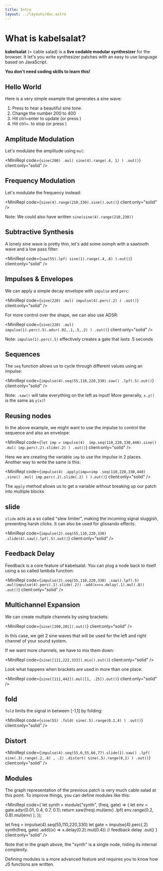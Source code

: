 ```yaml
---
title: Intro
layout: ../layouts/doc.astro
---
```



# What is kabelsalat?

**kabelsalat** (= cable salad) is a **live codable modular synthesizer** for the browser. It let's you write synthesizer patches with an easy to use language based on JavaScript.

**You don't need coding skills to learn this!**

## Hello World

Here is a very simple example that generates a sine wave:

<MiniRepl code="sine(200).out()" client:only="solid" />

<Box>

1. Press <Icon type="play" /> to hear a beautiful sine tone.
2. Change the number 200 to 400
3. Hit ctrl+enter to update (or press <Icon type="refresh" />)
4. Hit ctrl+. to stop (or press <Icon type="stop" /> )

</Box>

## Amplitude Modulation

Let's modulate the amplitude using `mul`:

<MiniRepl
  code={`sine(200)
.mul( sine(4).range(.4, 1) )
.out()`}
  client:only="solid"
/>

## Frequency Modulation

Let's modulate the frequency instead:

<MiniRepl code={`sine(4).range(210,230).sine().out()`} client:only="solid" />
<Box>

Note: We could also have written `sine(sine(4).range(210,230))`

</Box>

## Subtractive Synthesis

A lonely sine wave is pretty thin, let's add some oomph with a sawtooth wave
and a low pass filter:

<MiniRepl
  code={`saw(55).lpf( sine(1).range(.4,.8) ).out()`}
  client:only="solid"
/>

## Impulses & Envelopes

We can apply a simple decay envelope with `impulse` and `perc`:

<MiniRepl
  code={`sine(220)
.mul( impulse(4).perc(.2) )
.out()`}
  client:only="solid"
/>

For more control over the shape, we can also use ADSR:

<MiniRepl
  code={`sine(220)
.mul( impulse(1).perc(.5).adsr(.02,.1,.5,.2) )
.out()`}
  client:only="solid"
/>

<Box>
    
Note: `impulse(1).perc(.5)` effectively creates a gate that lasts .5 seconds

</Box>

## Sequences

The `seq` function allows us to cycle through different values using an
impulse:

<MiniRepl
  code={`impulse(4).seq(55,110,220,330).saw()
.lpf(.5).out()`}
  client:only="solid"
/>
<Box>

Note: `.saw()` will take everything on the left as input! More generally, `x.y()` is the same as `y(x)`!

</Box>

## Reusing nodes

In the above example, we might want to use the impulse to control the sequence and also an envelope:

<MiniRepl
  code={`let imp = impulse(4) 
imp.seq(110,220,330,440).sine()
.mul( imp.perc(.2).slide(.2) )
.out()`}
  client:only="solid"
/>

Here we are creating the variable `imp` to use the impulse in 2 places.
Another way to write the same is this:

<MiniRepl
  code={`impulse(4)
.apply(imp=>imp
  .seq(110,220,330,440)
  .sine()
  .mul( imp.perc(.2).slide(.2) )
).out()`}
  client:only="solid"
/>

The `apply` method allows us to get a variable without breaking up our patch
into multiple blocks

## slide

`slide` acts as a so called "slew limiter", making the incoming signal sluggish,
preventing harsh clicks. It can also be used for glissando effects:

<MiniRepl
  code={`impulse(2).seq(55,110,220,330)
.slide(4).saw().lpf(.5).out()`}
  client:only="solid"
/>

## Feedback Delay

Feedback is a core feature of kabelsalat. You can plug a node back to itself
using a so called lambda function:

<MiniRepl
  code={`impulse(2).seq(55,110,220,330)
.saw().lpf(.5)
.mul(impulse(4).perc(.1).slide(.2))
.add(x=>x.delay(.1).mul(.8))
.out()`}
  client:only="solid"
/>

## Multichannel Expansion

We can create multiple channels by using brackets:

<MiniRepl code={`sine([200,201]).out()`} client:only="solid" />
<Box>

In this case, we get 2 sine waves that will be used for the left and right channel of your sound system.

</Box>

If we want more channels, we have to mix them down:

<MiniRepl code={`sine([111,222,333]).mix().out()`} client:only="solid" />

Look what happens when brackets are used in more than one place:

<MiniRepl code={`sine([111,442]).mul([1, .25]).out()`} client:only="solid" />

## fold

`fold` limits the signal in between [-1,1] by folding:

<MiniRepl
  code={`sine(55)
.fold( sine(.5).range(0.2,4) )
.out()`}
  client:only="solid"
/>

## Distort

<MiniRepl
  code={`impulse(4).seq(55,0,55,66,77).slide(1).saw()
.lpf( sine(.3).range(.2,.8) , .2)
.distort( sine(.5).range(0,1) )
.out()`}
  client:only="solid"
/>

## Modules

The graph representation of the previous patch is very much cable salad at this
point. To improve things, you can define modules like this:

<MiniRepl
    code={`let synth = module("synth", (freq, gate) => {
  let env = gate.adsr(0.01, 0.4, 0.7, 0.1);
  return saw(freq).mul(env)
    .lpf( env.range(0.2, 0.8).mul(env) );
});

let freq = impulse(4).seq(55,110,220,330)
let gate = impulse(4).perc(.2)
synth(freq, gate)
.add((x) => x.delay(0.2).mul(0.4)) // feedback delay
.out()`}
client:only="solid"
/>

<Box>

Note that in the graph above, the "synth" is a single node, hiding its
internal complexity.

Defining modules is a more advanced feature and requires you to know how JS
functions are written.

</Box>
